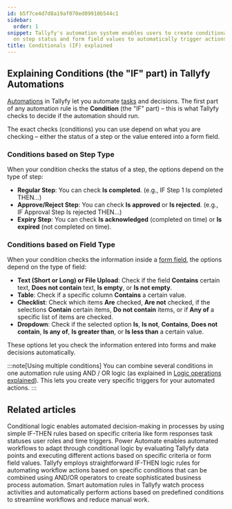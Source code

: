 ```yaml
---
id: b5f7ce4d7d8a19af070ed09910b544c1
sidebar:
  order: 1
snippet: Tallyfy's automation system enables users to create conditional rules based
  on step status and form field values to automatically trigger actions in their workflows.
title: Conditionals (IF) explained
---
```


## Explaining Conditions (the "IF" part) in Tallyfy Automations

[Automations](/products/pro/documenting/templates/automations/) in Tallyfy let you automate [tasks](/products/pro/tracking-and-tasks/tasks/) and decisions. The first part of any automation rule is the **Condition** (the "IF" part) – this is what Tallyfy checks to decide if the automation should run.

The exact checks (conditions) you can use depend on what you are checking – either the status of a step or the value entered into a form field.

### Conditions based on Step Type

When your condition checks the status of a step, the options depend on the type of step:

- **Regular Step**: You can check **Is completed**. (e.g., IF Step 1 Is completed THEN...)
- **Approve/Reject Step**: You can check **Is approved** or **Is rejected**. (e.g., IF Approval Step Is rejected THEN...)
- **Expiry Step**: You can check **Is acknowledged** (completed on time) or **Is expired** (not completed on time).

### Conditions based on Field Type

When your condition checks the information inside a [form field](/products/pro/tracking-and-tasks/tasks/what-are-form-fields-in-tallyfy/), the options depend on the type of field:

- **Text (Short or Long) or File Upload**: Check if the field **Contains** certain text, **Does not contain** text, **Is empty**, or **Is not empty**.
- **Table**: Check if a specific column **Contains** a certain value.
- **Checklist**: Check which items **Are** checked, **Are not** checked, if the selections **Contain** certain items, **Do not contain** items, or if **Any of** a specific list of items are checked.
- **Dropdown**: Check if the selected option **Is**, **Is not**, **Contains**, **Does not contain**, **Is any of**, **Is greater than**, or **Is less than** a certain value.

These options let you check the information entered into forms and make decisions automatically.

:::note[Using multiple conditions]
You can combine several conditions in one automation rule using AND / OR logic (as explained in [Logic operations explained](/products/pro/documenting/templates/automations/logic-explained/)). This lets you create very specific triggers for your automated actions.
:::


## Related articles
<CardGrid>
<LinkTitleCard header="<b>Automations > Conditionals</b>" href="/products/pro/documenting/templates/automations/conditionals/" > Conditional logic enables automated decision-making in processes by using simple IF-THEN rules based on specific criteria like form responses task statuses user roles and time triggers. </LinkTitleCard>
<LinkTitleCard header="<b>Power Automate > Using conditional logic in Power Automate</b>" href="/products/pro/integrations/middleware/power-automate/using-conditional-logic-in-power-automate/" > Power Automate enables automated workflows to adapt through conditional logic by evaluating Tallyfy data points and executing different actions based on specific criteria or form field values. </LinkTitleCard>
<LinkTitleCard header="<b>Automations > Logic operations explained</b>" href="/products/pro/documenting/templates/automations/logic-explained/" > Tallyfy employs straightforward IF-THEN logic rules for automating workflow actions based on specific conditions that can be combined using AND/OR operators to create sophisticated business process automation. </LinkTitleCard>
<LinkTitleCard header="<b>Templates > Automations</b>" href="/products/pro/documenting/templates/automations/" > Smart automation rules in Tallyfy watch process activities and automatically perform actions based on predefined conditions to streamline workflows and reduce manual work. </LinkTitleCard>
</CardGrid>